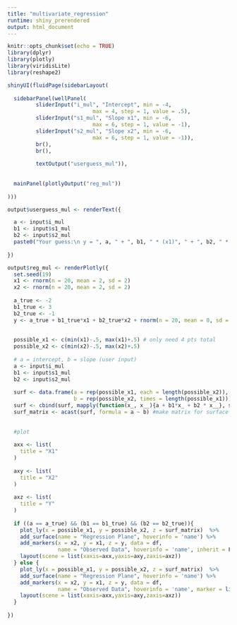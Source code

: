 ```yaml
---
title: "multivariate_regression"
runtime: shiny_prerendered
output: html_document
---
```


```r
knitr::opts_chunk$set(echo = TRUE)
library(dplyr)
library(plotly)
library(viridisLite)
library(reshape2)
```

```r
shinyUI(fluidPage(sidebarLayout(
  
  sidebarPanel(wellPanel(
         sliderInput("i_mul", "Intercept", min = -4,
                           max = 4, step = 1, value = .5),
         sliderInput("s1_mul", "Slope x1", min = -6,
                           max = 6, step = 1, value = -1),
         sliderInput("s2_mul", "Slope x2", min = -6,
                           max = 6, step = 1, value = -1)),
         br(),
         br(),
               
         textOutput("userguess_mul")),
  
  
  mainPanel(plotlyOutput("reg_mul"))
  
)))
```


```r

output$userguess_mul <- renderText({

  a <- input$i_mul
  b1 <- input$s1_mul
  b2 <- input$s2_mul
  paste0("Your guess:\n y = ", a, " + ", b1, " * (x1)", " + ", b2, " * (x2)")
  
})

output$reg_mul <- renderPlotly({
  set.seed(19)
  x1 <- rnorm(n = 20, mean = 2, sd = 2)
  x2 <- rnorm(n = 20, mean = 2, sd = 2)
  
  a_true <- -2
  b1_true <- 3
  b2_true <- -1
  y <- a_true + b1_true*x1 + b2_true*x2 + rnorm(n = 20, mean = 0, sd = 1)
  
  
  possible_x1 <- c(min(x1)-.5, max(x1)+.5) # only need 4 pts total
  possible_x2 <- c(min(x2)-.5, max(x2)+.5)
  
  # a = intercept, b = slope (user input)
  a <- input$i_mul
  b1 <- input$s1_mul
  b2 <- input$s2_mul
  
  surf <- data.frame(a = rep(possible_x1, each = length(possible_x2)),
                     b = rep(possible_x2, times = length(possible_x1)))
  surf <- cbind(surf, mapply(function(x_, x__){a + b1*x_ + b2 * x__}, surf$a, surf$b))#compute surface
  surf_matrix <- acast(surf, formula = a ~ b) #make matrix for surface
  
  
  #plot
  
  axx <- list(
    title = "X1"
  )
  
  axy <- list(
    title = "X2"
  )
  
  axz <- list(
    title = "Y"
  )
  
  if ((a == a_true) && (b1 == b1_true) && (b2 == b2_true)){
    plot_ly(x = possible_x1, y = possible_x2, z = surf_matrix)  %>%
    add_surface(name = "Regression Plane", hoverinfo = 'name') %>%
    add_markers(x = x2, y = x1, z = y, data = df,
                name = "Observed Data", hoverinfo = 'name', inherit = F, marker = list(color = 'lightgreen')) %>%
    layout(scene = list(xaxis=axx,yaxis=axy,zaxis=axz))
  } else {
    plot_ly(x = possible_x1, y = possible_x2, z = surf_matrix)  %>%
    add_surface(name = "Regression Plane", hoverinfo = 'name') %>%
    add_markers(x = x2, y = x1, z = y, data = df,
                name = "Observed Data", hoverinfo = 'name', marker = list(color = 'red')) %>%
    layout(scene = list(xaxis=axx,yaxis=axy,zaxis=axz))
  }
  
})

```

